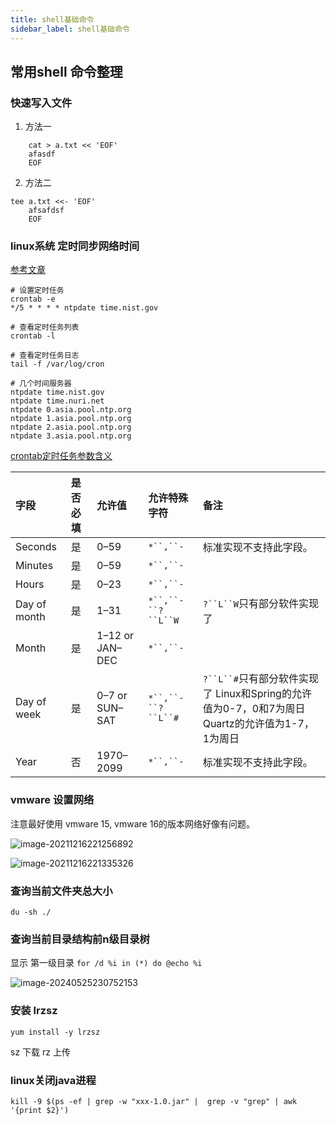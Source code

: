 ```yaml
---
title: shell基础命令
sidebar_label: shell基础命令
---
```


## 常用shell 命令整理

### 快速写入文件
1. 方法一
```shell script
	cat > a.txt << 'EOF'
	afasdf
	EOF
```

2. 方法二

```shell script
tee a.txt <<- 'EOF'
	afsafdsf
	EOF	
```

### linux系统 定时同步网络时间

[参考文章](https://www.cnblogs.com/jichuang/p/13542177.html)

```shell
# 设置定时任务
crontab -e 
*/5 * * * * ntpdate time.nist.gov

# 查看定时任务列表
crontab -l

# 查看定时任务日志
tail -f /var/log/cron

# 几个时间服务器
ntpdate time.nist.gov
ntpdate time.nuri.net
ntpdate 0.asia.pool.ntp.org
ntpdate 1.asia.pool.ntp.org
ntpdate 2.asia.pool.ntp.org
ntpdate 3.asia.pool.ntp.org

```

[crontab定时任务参数含义](https://tool.lu/crontab)

| 字段         | 是否必填 | 允许值          | 允许特殊字符       | 备注                                                         |
| :----------- | :------- | :-------------- | :----------------- | :----------------------------------------------------------- |
| Seconds      | 是       | 0–59            | `*``,``-`          | 标准实现不支持此字段。                                       |
| Minutes      | 是       | 0–59            | `*``,``-`          |                                                              |
| Hours        | 是       | 0–23            | `*``,``-`          |                                                              |
| Day of month | 是       | 1–31            | `*``,``-``?``L``W` | `?``L``W`只有部分软件实现了                                  |
| Month        | 是       | 1–12 or JAN–DEC | `*``,``-`          |                                                              |
| Day of week  | 是       | 0–7 or SUN–SAT  | `*``,``-``?``L``#` | `?``L``#`只有部分软件实现了 Linux和Spring的允许值为0-7，0和7为周日 Quartz的允许值为1-7，1为周日 |
| Year         | 否       | 1970–2099       | `*``,``-`          | 标准实现不支持此字段。                                       |

### vmware 设置网络

注意最好使用 vmware 15, vmware 16的版本网络好像有问题。

![image-20211216221256892](https://s2.loli.net/2023/07/15/FPTm7eqMnoli6Yr.png)



![image-20211216221335326](https://s2.loli.net/2023/07/15/OpiwWHFrGackYZL.png)

### 查询当前文件夹总大小

`du -sh ./`

### 查询当前目录结构前n级目录树



显示 第一级目录 `for /d %i in (*) do @echo %i`



![image-20240525230752153](https://s2.loli.net/2024/05/25/cVOMKZuHvI4RfiQ.png)

### 安装 lrzsz

`yum install -y lrzsz`

sz 下载 rz 上传

### linux关闭java进程

`kill -9 $(ps -ef | grep -w "xxx-1.0.jar" |  grep -v "grep" | awk '{print $2}')`

<TailProtocal />
